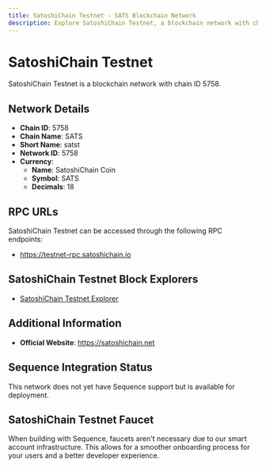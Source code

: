 ```yaml
--- 
title: SatoshiChain Testnet - SATS Blockchain Network
description: Explore SatoshiChain Testnet, a blockchain network with chain ID 5758. Learn about its native currency, SatoshiChain Coin, and how to interact with the network.
---
```


# SatoshiChain Testnet

SatoshiChain Testnet is a blockchain network with chain ID 5758.

## Network Details

- **Chain ID**: 5758
- **Chain Name**: SATS
- **Short Name**: satst
- **Network ID**: 5758
- **Currency**: 
  - **Name**: SatoshiChain Coin
  - **Symbol**: SATS
  - **Decimals**: 18

## RPC URLs

SatoshiChain Testnet can be accessed through the following RPC endpoints:

- https://testnet-rpc.satoshichain.io

## SatoshiChain Testnet Block Explorers

- [SatoshiChain Testnet Explorer](https://testnet.satoshiscan.io)

## Additional Information

- **Official Website**: https://satoshichain.net

## Sequence Integration Status

This network does not yet have Sequence support but is available for deployment.

## SatoshiChain Testnet Faucet

When building with Sequence, faucets aren't necessary due to our smart account infrastructure. This allows for a smoother onboarding process for your users and a better developer experience.
